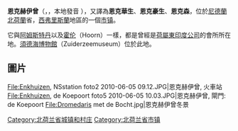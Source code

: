 {{Infobox settlement
|official_name = 恩克赫伊曾<br>Enkhuizen
|image_skyline = Enkhuizen - Drommedaris.jpg
|image_map = Dutch Municipality Enkhuizen 2006.png
|mapsize = 250px
|image_flag             = Enkhuizen vlag.svg
|flag_size              = 120x100px
|image_shield           =Coat_of_arms_of_Enkhuizen.svg 
|shield_size            = 120x100px
|coordinates_display = inline,title
|coordinates_region = NL
|subdivision_type = 國家
|subdivision_name = [[荷蘭|荷蘭]]
|subdivision_type1 = 省份
|subdivision_name1 = [[北荷蘭|北荷蘭]]
|leader_name = J.G.A. Baas
|area_footnotes = (2006)
|area_total_km2 = 116.04
|area_land_km2 = 12.42
|area_water_km2 = 103.62
|population_as_of = 1 January 2007
|population_note = Source: [[Statistics_Netherlands|CBS]], [http://statline.cbs.nl/ Statline].
|settlement_type = [[市镇_(荷兰)|市镇]]
|population_total = 17833
|population_density_km2 = 1436
|timezone = [[Central_European_Time|CET]]
|utc_offset = +1
|timezone_DST = [[Central_European_Summer_Time|CEST]]
|utc_offset_DST = +2
|latd = 52.72
|latNS = N
|longd = 5.28
|longEW = E
|website = [http://www.enkhuizen.nl www.enkhuizen.nl] {{nl}}
}}
'''恩克赫伊曾'''（{{lang-nl|Enkhuizen}}，{{IPA-nl|ɛŋkˈɦœy̆zə(n)}}，本地發音 {{IPA-nl|ɛŋkˈɦʌy̆zə(n)||Nl-Enkhuizen.ogg}}），又譯為'''恩克華生'''、'''恩克豪生'''、'''恩克森'''，位於[[尼德蘭|尼德蘭]][[北荷蘭|北荷蘭]]省，[[西弗里斯蘭|西弗里斯蘭]]地區的一個[[市镇_(荷兰)|市镇]]。

它與[[阿姆斯特丹|阿姆斯特丹]]以及[[霍伦|霍伦]]（Hoorn）一樣，都是曾經是[[荷屬東印度公司|荷屬東印度公司]]的會所所在地。[[須德海博物館|須德海博物館]]（Zuiderzeemuseum）位於此地。
==圖片==
<gallery>
File:Enkhuizen, NSstation foto2 2010-06-05 09.12.JPG|恩克赫伊曾, 火車站
File:Enkhuizen, de Koepoort foto5 2010-06-05 10.03.JPG|恩克赫伊曾, 閘門: de Koepoort
File:Dromedaris met de Bocht.jpg|恩克赫伊曾冬景
</gallery>
{{Netherlands-geo-stub}}
{{Authority control}}
{{DEFAULTSORT:Enkhuizen}}
{{North Holland Province}}
[[Category:北荷兰省城镇和村庄|Category:北荷兰省城镇和村庄]]
[[Category:北荷兰省市镇|Category:北荷兰省市镇]]